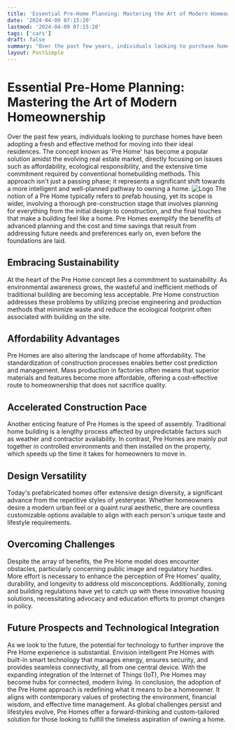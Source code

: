 ```yaml
---
title: 'Essential Pre-Home Planning: Mastering the Art of Modern Homeownership'
date: '2024-04-09 07:15:20'
lastmod: '2024-04-09 07:15:20'
tags: ['cars']
draft: false
summary: "Over the past few years, individuals looking to purchase homes have been adopting a fresh and effective method for moving into their ideal residences. The concept known as 'Pre Home' has become a popular solution amidst the evolving real estate market, directly focusing on issues such as affordability, ecological responsibility, and the extensive time commitment required by conventional homebuilding methods. This approach isn't just a passing phase; it represents a significant shift towards a more intelligent and well-planned pathway to owning a home."
layout: PostSimple
---
```

# Essential Pre-Home Planning: Mastering the Art of Modern Homeownership
Over the past few years, individuals looking to purchase homes have been adopting a fresh and effective method for moving into their ideal residences. The concept known as 'Pre Home' has become a popular solution amidst the evolving real estate market, directly focusing on issues such as affordability, ecological responsibility, and the extensive time commitment required by conventional homebuilding methods. This approach isn't just a passing phase; it represents a significant shift towards a more intelligent and well-planned pathway to owning a home.
<img alt="Logo" class="lazyImg" data-src="https://cdn.seniorsselection.com/src_image/365d7797c8264a57126e0681caf4ff4a.webp" src="/statics/image/loading.webp"/>
The notion of a Pre Home typically refers to prefab housing, yet its scope is wider, involving a thorough pre-construction stage that involves planning for everything from the initial design to construction, and the final touches that make a building feel like a home. Pre Homes exemplify the benefits of advanced planning and the cost and time savings that result from addressing future needs and preferences early on, even before the foundations are laid.
## Embracing Sustainability
At the heart of the Pre Home concept lies a commitment to sustainability. As environmental awareness grows, the wasteful and inefficient methods of traditional building are becoming less acceptable. Pre Home construction addresses these problems by utilizing precise engineering and production methods that minimize waste and reduce the ecological footprint often associated with building on the site.
## Affordability Advantages
Pre Homes are also altering the landscape of home affordability. The standardization of construction processes enables better cost prediction and management. Mass production in factories often means that superior materials and features become more affordable, offering a cost-effective route to homeownership that does not sacrifice quality.
## Accelerated Construction Pace
Another enticing feature of Pre Homes is the speed of assembly. Traditional home building is a lengthy process affected by unpredictable factors such as weather and contractor availability. In contrast, Pre Homes are mainly put together in controlled environments and then installed on the property, which speeds up the time it takes for homeowners to move in.
## Design Versatility
Today's prefabricated homes offer extensive design diversity, a significant advance from the repetitive styles of yesteryear. Whether homeowners desire a modern urban feel or a quaint rural aesthetic, there are countless customizable options available to align with each person's unique taste and lifestyle requirements.
## Overcoming Challenges
Despite the array of benefits, the Pre Home model does encounter obstacles, particularly concerning public image and regulatory hurdles. More effort is necessary to enhance the perception of Pre Homes' quality, durability, and longevity to address old misconceptions. Additionally, zoning and building regulations have yet to catch up with these innovative housing solutions, necessitating advocacy and education efforts to prompt changes in policy.
## Future Prospects and Technological Integration
As we look to the future, the potential for technology to further improve the Pre Home experience is substantial. Envision intelligent Pre Homes with built-in smart technology that manages energy, ensures security, and provides seamless connectivity, all from one central device. With the expanding integration of the Internet of Things (IoT), Pre Homes may become hubs for connected, modern living.
In conclusion, the adoption of the Pre Home approach is redefining what it means to be a homeowner. It aligns with contemporary values of protecting the environment, financial wisdom, and effective time management. As global challenges persist and lifestyles evolve, Pre Homes offer a forward-thinking and custom-tailored solution for those looking to fulfill the timeless aspiration of owning a home.
